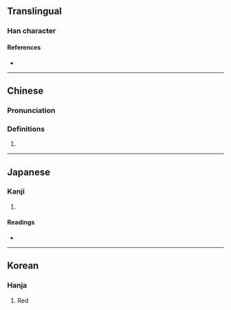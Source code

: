 {{character info}}
==Translingual==

===Han character===
{{Han char|rn=86|rad=火|as=14|sn=18|four=|canj=FGCC|ids=⿰火赫}}

====References====
* {{Han ref|kx=0686.020|dkj=19521|dj=1098.230|hdz=32242.150|uh=7200|ud=29184}}

----

==Chinese==
{{zh-forms}}

===Pronunciation===
{{zh-pron
|m=hè
|c=haak1
|cat=a
}}

===Definitions===
{{zh-hanzi}}

# {{zh-alt-form|赫|flaming red; bright red}}

----

==Japanese==

===Kanji===
{{ja-kanji|grade=|rs=火14}}

# {{rfdef|ja|sort=火14}}

====Readings====
* {{ja-readings|on=かく}}

----

==Korean==

===Hanja===
{{ko-hanja|혁}}

# Red
